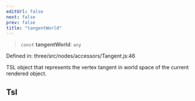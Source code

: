 ```yaml
---
editUrl: false
next: false
prev: false
title: "tangentWorld"
---
```


> `const` **tangentWorld**: `any`

Defined in: three/src/nodes/accessors/Tangent.js:46

TSL object that represents the vertex tangent in world space of the current rendered object.

## Tsl
